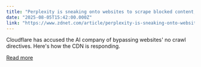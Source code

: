 ```yaml
---
title: "Perplexity is sneaking onto websites to scrape blocked content, says Cloudflare"
date: "2025-08-05T15:42:00.000Z"
link: "https://www.zdnet.com/article/perplexity-is-sneaking-onto-websites-to-scrape-blocked-content-says-cloudflare/"
---
```


Cloudflare has accused the AI company of bypassing websites' no crawl directives. Here's how the CDN is responding.

[Read more](https://www.zdnet.com/article/perplexity-is-sneaking-onto-websites-to-scrape-blocked-content-says-cloudflare/)
